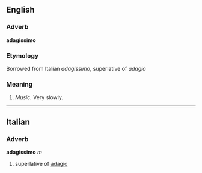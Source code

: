 ==English==

===Adverb===
'''adagissimo'''

===Etymology===
Borrowed from Italian ''adagissimo'', superlative of ''adagio''

===Meaning===
#''Music.'' Very slowly.
----
==Italian==
===Adverb===
'''adagissimo''' ''m''

# superlative of [[adagio]]